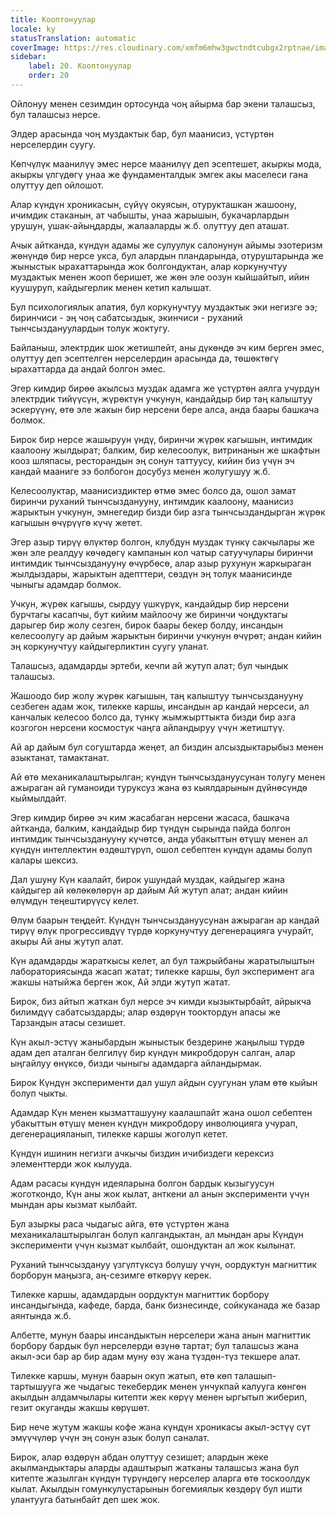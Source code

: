 ```yaml
---
title: Кооптонуулар
locale: ky
statusTranslation: automatic
coverImage: https://res.cloudinary.com/xmfm6mhw3gwctndtcubgx2rptnae/image/upload/v1741354419/small_cover_la_gran_rebelion_28716e29d2.webp
sidebar:
    label: 20. Кооптонуулар
    order: 20
---
```

Ойлонуу менен сезимдин ортосунда чоң айырма бар экени талашсыз, бул талашсыз нерсе.

Элдер арасында чоң муздактык бар, бул маанисиз, үстүртөн нерселердин суугу.

Көпчүлүк маанилүү эмес нерсе маанилүү деп эсептешет, акыркы мода, акыркы үлгүдөгү унаа же фундаменталдык эмгек акы маселеси гана олуттуу деп ойлошот.

Алар күндүн хроникасын, сүйүү окуясын, отурукташкан жашоону, ичимдик стаканын, ат чабышты, унаа жарышын, букачарлардын урушун, ушак-айыңдарды, жалааларды ж.б. олуттуу деп аташат.

Ачык айтканда, күндүн адамы же сулуулук салонунун айымы эзотеризм жөнүндө бир нерсе укса, бул алардын пландарында, отуруштарында же жыныстык ырахаттарында жок болгондуктан, алар коркунучтуу муздактык менен жооп беришет, же жөн эле оозун кыйшайтып, ийин куушуруп, кайдыгерлик менен кетип калышат.

Бул психологиялык апатия, бул коркунучтуу муздактык эки негизге ээ; биринчиси - эң чоң сабатсыздык, экинчиси - руханий тынчсыздануулардын толук жоктугу.

Байланыш, электрдик шок жетишпейт, аны дүкөндө эч ким берген эмес, олуттуу деп эсептелген нерселердин арасында да, төшөктөгү ырахаттарда да андай болгон эмес.

Эгер кимдир бирөө акылсыз муздак адамга же үстүртөн аялга учурдун электрдик тийүүсүн, жүрөктүн учкунун, кандайдыр бир таң калыштуу эскерүүнү, өтө эле жакын бир нерсени бере алса, анда баары башкача болмок.

Бирок бир нерсе жашыруун үндү, биринчи жүрөк кагышын, интимдик каалоону жылдырат; балким, бир келесоолук, витринанын же шкафтын кооз шляпасы, ресторандын эң сонун таттуусу, кийин биз үчүн эч кандай мааниге ээ болбогон досубуз менен жолугушуу ж.б.

Келесоолуктар, маанисиздиктер өтмө эмес болсо да, ошол замат биринчи руханий тынчсызданууну, интимдик каалоону, маанисиз жарыктын учкунун, эмнегедир бизди бир азга тынчсыздандырган жүрөк кагышын өчүрүүгө күчү жетет.

Эгер азыр тирүү өлүктөр болгон, клубдун муздак түнкү сакчылары же жөн эле реалдуу көчөдөгү кампанын кол чатыр сатуучулары биринчи интимдик тынчсызданууну өчүрбөсө, алар азыр рухунун жаркыраган жылдыздары, жарыктын адепттери, сөздүн эң толук маанисинде чыныгы адамдар болмок.

Учкун, жүрөк кагышы, сырдуу үшкүрүк, кандайдыр бир нерсени бурчтагы касапчы, бут кийим майлоочу же биринчи чоңдуктагы дарыгер бир жолу сезген, бирок баары бекер болду, инсандын келесоолугу ар дайым жарыктын биринчи учкунун өчүрөт; андан кийин эң коркунучтуу кайдыгерликтин суугу уланат.

Талашсыз, адамдарды эртеби, кечпи ай жутуп алат; бул чындык талашсыз.

Жашоодо бир жолу жүрөк кагышын, таң калыштуу тынчсызданууну сезбеген адам жок, тилекке каршы, инсандын ар кандай нерсеси, ал канчалык келесоо болсо да, түнкү жымжырттыкта бизди бир азга козгогон нерсени космостук чаңга айландыруу үчүн жетиштүү.

Ай ар дайым бул согуштарда жеңет, ал биздин алсыздыктарыбыз менен азыктанат, тамактанат.

Ай өтө механикалаштырылган; күндүн тынчсыздануусунан толугу менен ажыраган ай гуманоиди туруксуз жана өз кыялдарынын дүйнөсүндө кыймылдайт.

Эгер кимдир бирөө эч ким жасабаган нерсени жасаса, башкача айтканда, балким, кандайдыр бир түндүн сырында пайда болгон интимдик тынчсызданууну күчөтсө, анда убакыттын өтүшү менен ал күндүн интеллектин өздөштүрүп, ошол себептен күндүн адамы болуп калары шексиз.

Дал ушуну Күн каалайт, бирок ушундай муздак, кайдыгер жана кайдыгер ай көлөкөлөрүн ар дайым Ай жутуп алат; андан кийин өлүмдүн теңештирүүсү келет.

Өлүм баарын теңдейт. Күндүн тынчсыздануусунан ажыраган ар кандай тирүү өлүк прогрессивдүү түрдө коркунучтуу дегенерацияга учурайт, акыры Ай аны жутуп алат.

Күн адамдарды жараткысы келет, ал бул тажрыйбаны жаратылыштын лабораториясында жасап жатат; тилекке каршы, бул эксперимент ага жакшы натыйжа берген жок, Ай элди жутуп жатат.

Бирок, биз айтып жаткан бул нерсе эч кимди кызыктырбайт, айрыкча билимдүү сабатсыздарды; алар өздөрүн тооктордун апасы же Тарзандын атасы сезишет.

Күн акыл-эстүү жаныбардын жыныстык бездерине жаңылыш түрдө адам деп аталган белгилүү бир күндүн микробдорун салган, алар ыңгайлуу өнүксө, бизди чыныгы адамдарга айландырмак.

Бирок Күндүн эксперименти дал ушул айдын суугунан улам өтө кыйын болуп чыкты.

Адамдар Күн менен кызматташууну каалашпайт жана ошол себептен убакыттын өтүшү менен күндүн микробдору инволюцияга учурап, дегенерацияланып, тилекке каршы жоголуп кетет.

Күндүн ишинин негизги ачкычы биздин ичибиздеги керексиз элементтерди жок кылууда.

Адам расасы күндүн идеяларына болгон бардык кызыгуусун жоготкондо, Күн аны жок кылат, анткени ал анын эксперименти үчүн мындан ары кызмат кылбайт.

Бул азыркы раса чыдагыс айга, өтө үстүртөн жана механикалаштырылган болуп калгандыктан, ал мындан ары Күндүн эксперименти үчүн кызмат кылбайт, ошондуктан ал жок кылынат.

Руханий тынчсыздануу үзгүлтүксүз болушу үчүн, оордуктун магниттик борборун маңызга, аң-сезимге өткөрүү керек.

Тилекке каршы, адамдардын оордуктун магниттик борбору инсандыгында, кафеде, барда, банк бизнесинде, сойкуканада же базар аянтында ж.б.

Албетте, мунун баары инсандыктын нерселери жана анын магниттик борбору бардык бул нерселерди өзүнө тартат; бул талашсыз жана акыл-эси бар ар бир адам муну өзү жана түздөн-түз текшере алат.

Тилекке каршы, мунун баарын окуп жатып, өтө көп талашып-тартышууга же чыдагыс текебердик менен унчукпай калууга көнгөн акылдын алдамчылары китепти жек көрүү менен ыргытып жиберип, гезит окуганды жакшы көрүшөт.

Бир нече жутум жакшы кофе жана күндүн хроникасы акыл-эстүү сүт эмүүчүлөр үчүн эң сонун азык болуп саналат.

Бирок, алар өздөрүн абдан олуттуу сезишет; алардын жеке акылмандыктары аларды адаштырып жатканы талашсыз жана бул китепте жазылган күндүн түрүндөгү нерселер аларга өтө тоскоолдук кылат. Акылдын гомункулустарынын богемиялык көздөрү бул ишти улантууга батынбайт деп шек жок.

